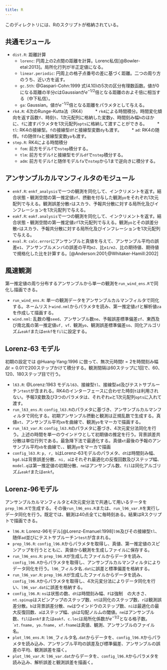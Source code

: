 ```yaml
---
title: R
---
```

このディレクトリには、Rのスクリプトが格納されている。

## 共通モジュール

- `dist.R`: 距離計算
    * `lorenc`: 円周上の2点間の距離を計算。Lorenc私信[@Bowler-etal:2013]。局所化行列が半正定値になる。
    * `linear.periodic`: 円周上の格子点番号の差に基づく距離。二つの周り方のうち、近い方を返す。
    * `gc.5th`: @Gaspari-Cohn:1999 式(4.10)の5次の区分有理数函数。値が0になる距離の半分$c$はGaussianが$e^{-1/2}$倍となる距離のおよそ\sqrt{10/3}倍に相当する（中下私信）。
    * `ga`: Gaussian。値が$e^{-1/2}$倍となる距離をパラメタとして与える。
- `rk4.R`: 4次のRunge-Kutta法（RK4）
　　* `rk4`による時間積分。時間変化傾向を返す函数`f`、時刻`t`、1次元配列に格納した変数`y`、時間刻み幅`h`のほかに、`f`に渡すパラメタを1次元配列`opts`に格納して渡すことができる。
　　* `tl`: RK4の接線型。`f`の接線型`df`と接線型変数`dy`も渡す。
　　* `ad`: RK4の随伴。`f`の随伴`fa`と接線型変数`ya`も渡す。
- `step.R`: RK4による時間積分
    * `fom`: 前方モデル`f`で`nstep`積分する。
    * `tlm`: 前方モデル`f`と接線型モデル`df`で`nstep`積分する。
    * `adm`: 前方モデル`f`と随伴モデル`fa`で`nstep`から1まで逆向きに積分する。

## アンサンブルカルマンフィルタのモジュール

- `enkf.R`: `enkf_analysis`で一つの観測を同化して、インクリメントを返す。結合状態・観測空間の第一推定値`zf`、摂動を付与した観測`yo`をそれぞれ1次元配列で与える。観測誤差分散`r`はスカラ、予報共分散に対する局所化及びインフレーションを1次元配列で与える。
- `eakf.R`: `eakf.analysis`で一つの観測を同化して、インクリメントを返す。結合状態・観測空間の第一推定値`zf`1次元配列で与える。観測`yo`とその誤差分散`r`はスカラ、予報共分散に対する局所化及びインフレーションを1次元配列で与える。
- `eval.R`: `calc.error`にアンサンブルと真値を与えて、アンサンブル平均の誤差`e1`、アンサンブルメンバの誤差の平均`e2`、比`e1/e2`、比の期待値、期待値で規格化した比を計算する。[@Anderson:2001;@Whitaker-Hamill:2002]

## 風速観測

第一推定値の周り分布するアンサンブルから単一の観測を`run_wind_ens.R`で同化し描画できる。

- `run_wind_ens.R`: 単一の観測データをアンサンブルカルマンフィルタで同化する。ネームリスト`wind.nml`からパラメタを読み、第一推定値`zf`と解析値`za`を作成して描画する。
- `wind.nml`: 乱数の種`seed`、アンサンブル数`ne`、予報誤差標準偏差`zf`、東西及び南北風の第一推定値`uf, vf、`観測`yo`、観測誤差標準偏差`so`、同化アルゴリズム`eakf`または`enkf`を`fil`に設定する。

## Lorenz-63 モデル

初期の設定では @Huang-Yang:1996 に倣って、無次元時間$t=2$を時間刻み幅$\Delta t=0.01$で200ステップかけて積分する。観測間隔は60ステップに1回で、60、120、180ステップ目で行う。

- `l63.R`: @Lorenz:1963 モデル`l63`、接線型`tl`、接線型`ad`及びテストサブルーチン`test`が含まれる。RK4のインターフェースに合わせた時刻`t`は利用されない。予報3変数及び3つのパラメタは、それぞれ`w`と1次元配列`opts`に入れて渡す。
- `run_l63_ens.R`: `config_l63.R`のパラメタに基づき、アンサンブルカルマンフィルタで同化する。初期アンサンブル摂動と観測は正規乱数で生成する。真値`xt`、アンサンブル平均`xm`を曲線で、観測`yo`をマーカで描画する。
- `run_l63_var.R`: `config_l63.R`のパラメタに基づき、4次元変分法同化を行う。上述の時間を単一のウインドウとして初期値の推定を行う。背景誤差共分散は単位行列である。最急降下法で最適化する。真値`xt`最後の予報のアンサンブル平均`xb`を曲線で、、観測`yo`をマーカで描画
- `config_l63.R`: `p, r, b`はLorenz-63モデルのパラメタ、`dt`は時間刻み幅、`bgd.b`は背景誤差分散、`ni, a`はそれぞれ最適化の反復回数及びステップ幅、`model.q`は第一推定値の初期分散、`ne`はアンサンブル数、`fil`は同化アルゴリズム`eakf`または`enkf`。

## Lorenz-96モデル

アンサンブルカルマンフィルタと4次元変分法で共通して用いるテータを`prep_l96.R`で生成する。その後`run_l96_ens.R`または、`run_l96_var.R`を実行しデータ同化を行う。既定では、観測は40点全てに毎時刻ある。結果はRスクリプトで描画できる。

- `l96.R`: Lorenz-96モデル[@Lorenz-Emanuel:1998]`l96`及びその接線型`tl`、随伴`ad`並びにテストサブルーチン`test`が含まれる。
- `prep_l96.R`: `config_l96.R`からパラメタを取得し、真値、第一推定値のスピンアップを行うとともに、真値から観測を生成しファイルに保存する。
- `run_l96_ens.R`: `prep_l96.R`が生成したファイルからデータを読み、`config_l96.R`からパラメタを取得し、アンサンブルカルマンフィルタによりデータ同化を行う。`l96_`フィルタ名`.dat`に誤差と標準偏差を格納する。
- `run_l96_var.R`: `prep_l96.R`が生成したファイルからデータを読み、`config_l96.R`からパラメタを取得し、4次元変分法によりデータ同化を行い、`l96_var.dat`に誤差を格納する。
- `config_l96.R`: `ns`は状態の数、`dt`は時間刻み幅、`F`は強制　の大きさ、`nt.spinup`はスピンアップのステップ数、`nt`は同化のステップ数、`r`は観測誤差分散。`b`は背景誤差分散、`nw`はウインドウのステップ数、`ni`は最適化の最大反復回数、`a`はステップ幅、`gb`は勾配ノルムの閾値。`ne`はアンサンブル数、`fil`は`enkf`または`eakf`、`c.loc`は局所化係数が$e^{-1/2}$となる格子数。``xt.fname, yo.fname, xf.fname`は真値、観測、アンサンブルのファイル名。
- `plot_l96_ens.R`: `l96_`フィルタ名`.dat`からデータを、`config_l96.R`からパラメタを読み込み、アンサンブル平均の誤差及び標準偏差、アンサンブルの誤差の平均、観測誤差を描く。
- `plot_l96_var.R`: `l96_var.dat`からデータを、`config_l96.R`からパラメタを読み込み、解析誤差と観測誤差を描画く。